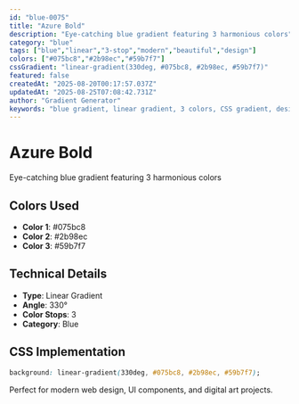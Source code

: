 ```yaml
---
id: "blue-0075"
title: "Azure Bold"
description: "Eye-catching blue gradient featuring 3 harmonious colors"
category: "blue"
tags: ["blue","linear","3-stop","modern","beautiful","design"]
colors: ["#075bc8","#2b98ec","#59b7f7"]
cssGradient: "linear-gradient(330deg, #075bc8, #2b98ec, #59b7f7)"
featured: false
createdAt: "2025-08-20T00:17:57.037Z"
updatedAt: "2025-08-25T07:08:42.731Z"
author: "Gradient Generator"
keywords: "blue gradient, linear gradient, 3 colors, CSS gradient, design, #075bc8, #2b98ec, #59b7f7"
---
```


# Azure Bold

Eye-catching blue gradient featuring 3 harmonious colors

## Colors Used
- **Color 1**: #075bc8
- **Color 2**: #2b98ec
- **Color 3**: #59b7f7

## Technical Details
- **Type**: Linear Gradient
- **Angle**: 330°
- **Color Stops**: 3
- **Category**: Blue

## CSS Implementation
```css
background: linear-gradient(330deg, #075bc8, #2b98ec, #59b7f7);
```

Perfect for modern web design, UI components, and digital art projects.
